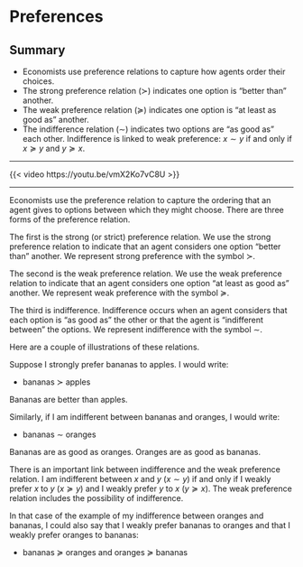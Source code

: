 # Preferences

## Summary {.unnumbered}

- Economists use preference relations to capture how agents order their choices.
- The strong preference relation ($\succ$) indicates one option is "better than" another.
- The weak preference relation ($\succcurlyeq$) indicates one option is "at least as good as" another.
- The indifference relation ($\sim$) indicates two options are "as good as" each other. Indifference is linked to weak preference: $x \sim y$ if and only if $x \succcurlyeq y$ and $y \succcurlyeq x$.

---

::: {.content-visible when-format="html"}

{{< video https://youtu.be/vmX2Ko7vC8U >}}

---

:::

Economists use the preference relation to capture the ordering that an agent gives to options between which they might choose. There are three forms of the preference relation.

The first is the strong (or strict) preference relation. We use the strong preference relation to indicate that an agent considers one option "better than" another. We represent strong preference with the symbol $\succ$.

The second is the weak preference relation. We use the weak preference relation to indicate that an agent considers one option "at least as good as" another. We represent weak preference with the symbol $\succcurlyeq$.

The third is indifference. Indifference occurs when an agent considers that each option is "as good as" the other or that the agent is "indifferent between" the options. We represent indifference with the symbol $\sim$.

Here are a couple of illustrations of these relations.

Suppose I strongly prefer bananas to apples. I would write:

- bananas $\succ$ apples

Bananas are better than apples.

Similarly, if I am indifferent between bananas and oranges, I would write:

- bananas $\sim$ oranges

Bananas are as good as oranges. Oranges are as good as bananas.

There is an important link between indifference and the weak preference relation. I am indifferent between $x$ and $y$ ($x \sim y$) if and only if I weakly prefer $x$ to $y$ ($x \succcurlyeq y$) and I weakly prefer $y$ to $x$ ($y \succcurlyeq x$). The weak preference relation includes the possibility of indifference.

In that case of the example of my indifference between oranges and bananas, I could also say that I weakly prefer bananas to oranges and that I weakly prefer oranges to bananas:

- bananas $\succcurlyeq$ oranges and oranges $\succcurlyeq$ bananas
